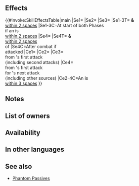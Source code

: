 {{Weapon Infobox
|tagid=SID_ジャハナの暗器
|intID=4539
|image=wep_dg099
|exclusive=0
|weaponType=Dagger
|cost=200
|might=8
|range=2
|effect=If a skill compares unit's Spd to a foe's or ally's Spd, treats unit's Spd as if granted +7.<br><br>At start of player phase or enemy phase, if unit is within 2 spaces of an ally, grants Atk/Spd+6,【Dodge】, and "neutralizes penalties on unit during combat" to unit and allies within 2 spaces of unit for 1 turn.<br><br>If unit is within 3 spaces of an ally, grants Atk/Spd/Def/Res+5 to unit and reduces damage from foe's first attack by 7 during combat ("first attack" normally means only the first strike; for effects that grant "unit attacks twice," it means the first and second strikes), and unit's next attack deals damage = total damage reduced from foe's first attack (by any source, including other skills). Resets at end of combat.<br><br>Effect:【Dagger ５】<br><br>【Dodge】<br>If unit's Spd > foe's Spd, reduces damage from attacks during combat and from area-of-effect Specials (excluding Røkkr area-of-effect Specials) by percentage = difference between stats × 4 (max 40%).<br><br>【Dagger ５】<br>After combat, if unit attacked, inflicts Def/Res-５ on target and foes within 2 spaces of target through their next actions.
|required=Steel Dagger
|next=Jehanna Dagger+
|promotionRarity=5
|promotionTier=1
|properties=
}}
==Effects==
{{#invoke:SkillEffectsTable|main
|Se1={{Eft|Bonuses|Atk/Spd|6}}
|Se2={{SEt|Dodge}}
|Se3={{SEt|Neutralize Penalties}}
|Se1-3T={{Tgt|Unit}} '''&''' {{Tgt|Allies}}<br>[[within 2 spaces]]
|Se1-3C=At start of both Phases<br>if an {{Tgt|Ally}} is<br>[[within 2 spaces]]
|Se4={{Eft|Penalties|Def/Res|5}}
|Se4T={{Tgt|Target Foe}} '''&''' {{Tgt|Foes}}<br>[[within 2 spaces]]<br>of {{Tgt|Target Foe}}
|Se4C=After combat if<br>{{Tgt|Unit}} attacked
|Ce1={{Eft|Phantom|Spd|7}}
|Ce2={{Eft|Temporary buffs|Atk/Spd/Def/Res|5}}
|Ce3={{Eft|Damage Reduction|7}}<br>from {{Tgt|Foe}}'s first attack<br>(including second attacks)
|Ce4={{Eft|Damage Boost|total damage reduced}}<br>from {{Tgt|Foe}}'s first attack<br>for {{Tgt|Unit}}'s next attack<br>(including other sources)
|Ce2-4C=An {{Tgt|Ally}} is<br>[[within 3 spaces]]
}}
==Notes==
{{Phantom Passive notes|Spd}}
{{Bonuses}}
{{Dodge}}
{{Neutralize Penalties}}
{{Temporary buffs}}
{{DamageBoostFromDamageReduction|7|flat=1}}
{{IfUnitAttacked}}
{{Penalties}}

==List of owners==
{{Skill Hero List}}
==Availability==
{{PassiveFocusList}}
{{PassiveDistributionList}}
{{PassiveCombatManualList}}
==In other languages==
{{OtherLanguages
|japanese=
|german=
|spanishEU=
|spanishLA=
|french=
|italian=
|chineseTW=
|portuguese=
}}
==See also==
{{See also skills|cond=(Description LIKE '%if a skill compares unit_s Spd%' OR Description LIKE '%reduces damage%next attack%total damage%' AND NOT SCategory='special') AND Exclusive='1'}}
* [[Phantom Passives]]
{{Weapons Navbox}}